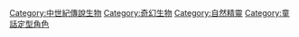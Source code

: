 {{Commonscat|Fairies}}

[[Category:中世紀傳說生物|Category:中世紀傳說生物]]
[[Category:奇幻生物|Category:奇幻生物]]
[[Category:自然精靈|Category:自然精靈]]
[[Category:童話定型角色|Category:童話定型角色]]